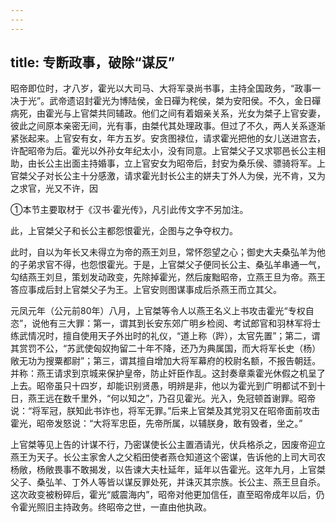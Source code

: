 ```yaml
---
---
---
```

title: 专断政事，破除“谋反”
---



昭帝即位时，才八岁，霍光以大司马、大将军录尚书事，主持全国政务，“政事一决于光”。武帝遗诏封霍光为博陆侯，金日磾为秺侯，桀为安阳侯。不久，金日磾病死，由霍光与上官桀共同辅政。他们之间有着姻亲关系，光女为桀子上官安妻，彼此之间原本亲密无间，光有事，由桀代其处理政事。但过了不久，两人关系逐渐紧张起来。上官安有女，年方五岁。安贪图禄位，请求霍光把他的女儿送进宫去，许配昭帝为后。霍光以外孙女年纪太小，没有同意。上官桀父子又求鄂邑长公主相助，由长公主出面主持婚事，立上官安女为昭帝后，封安为桑乐侯、骠骑将军。上官桀父子对长公主十分感激，请求霍光封长公主的姘夫丁外人为侯，光不肯，又为之求官，光又不许，因

①本节主要取材于《汉书·霍光传》，凡引此传文字不另加注。

此，上官桀父子和长公主都怨恨霍光，企图与之争夺权力。

此时，自以为年长又未得立为帝的燕王刘旦，常怀怨望之心；御史大夫桑弘羊为他的子弟求官不得，也怨恨霍光。于是，上官桀父子便同长公主、桑弘羊串通一气，勾结燕王刘旦，策划发动政变，先除掉霍光，然后废黜昭帝，立燕王旦为帝。燕王答应事成后封上官桀父子为王。上官安则图谋事成后杀燕王而立其父。

元凤元年（公元前80年）八月，上官桀等令人以燕王名义上书攻击霍光“专权自恣”，说他有三大罪：第一，谓其到长安东郊广明乡检阅、考试郎官和羽林军将士练武情况时，擅自使用天子外出时的礼仪，“道上称（跸），太官先置”；第二，谓其赏罚不公，“苏武使匈奴拘留二十年不降，还乃为典属国，而大将军长史（杨）敞无功为搜粟都尉”；第三，谓其擅自增加大将军幕府的校尉名额，不报告朝廷。并称：燕王请求到京城来保护皇帝，防止奸臣作乱。这封奏章乘霍光休假之机呈了上去。昭帝虽只十四岁，却能识别贤愚，明辨是非，他以为霍光到广明都试不到十日，燕王远在数千里外，“何以知之”，乃召见霍光。光入，免冠顿首谢罪。昭帝说：“将军冠，朕知此书诈也，将军无罪。”后来上官桀及其党羽又在昭帝面前攻击霍光，昭帝发怒说：“大将军忠臣，先帝所属，以辅朕身，敢有毁者，坐之。”

上官桀等见上告的计谋不行，乃密谋使长公主置酒请光，伏兵格杀之，因废帝迎立燕王为天子。长公主家舍人之父稻田使者燕仓知道这个密谋，告诉他的上司大司农杨敞，杨敞畏事不敢揭发，以告谏大夫杜延年，延年以告霍光。这年九月，上官桀父子、桑弘羊、丁外人等皆以谋反罪处死，并诛灭其宗族。长公主、燕王旦自杀。这次政变被粉碎后，霍光“威震海内”，昭帝对他更加信任，直至昭帝成年以后，仍令霍光照旧主持政务。终昭帝之世，一直由他执政。